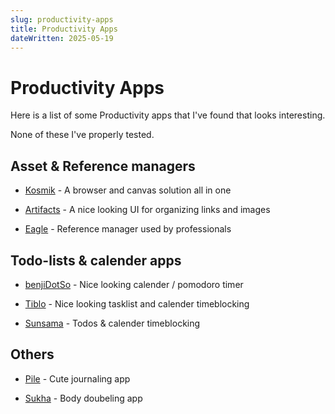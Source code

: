 ```yaml
---
slug: productivity-apps
title: Productivity Apps
dateWritten: 2025-05-19
---
```


# Productivity Apps

Here is a list of some Productivity apps that I've found that looks interesting.

None of these I've properly tested.

## Asset & Reference managers

- [Kosmik](https://www.kosmik.app/) - A browser and canvas solution all in one

- [Artifacts](https://x.com/zachwaugh/status/1794042990236684315) - A nice looking UI for organizing links and images

- [Eagle](https://en.eagle.cool/) - Reference manager used by professionals

## Todo-lists & calender apps

- [benjiDotSo](https://x.com/thekitze/status/1654920486961262598) - Nice looking calender / pomodoro timer

- [Tiblo](https://x.com/zehf/status/1651201514461904896) - Nice looking tasklist and calender timeblocking

- [Sunsama](https://www.sunsama.com/) - Todos & calender timeblocking

## Others

- [Pile](https://github.com/UdaraJay/Pile/tree/v0.7.15) - Cute journaling app

- [Sukha](https://www.thesukha.co/) - Body doubeling app
